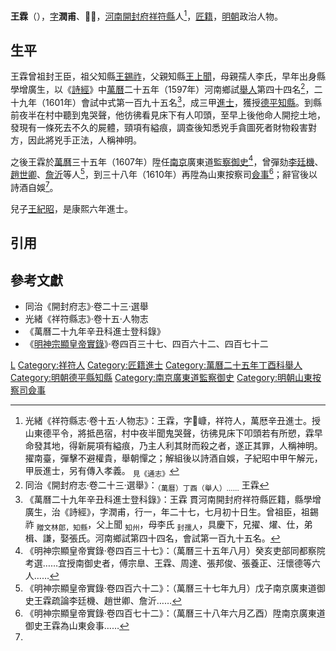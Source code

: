 '''王霖'''（{{bd|16世紀||17世紀}}），[[表字|字]]'''潤甫'''、'''𡸰嵻'''，[[河南等處承宣布政使司|河南]][[開封府|開封府]][[祥符縣|祥符縣]]人<ref name=djs>光緒《祥符縣志·卷十五·人物志》：王霖，字𡸰嵻，祥符人，萬厯辛丑進士。授山東德平令，將抵邑宿，村中夜半聞鬼哭聲，彷彿見床下叩頭若有所愬，霖早命發其地，得新屍項有縊痕，乃主人利其財而殺之者，遂正其罪，人稱神明。擢南臺，彈擊不避權貴，舉朝憚之；解組後以詩酒自娛，子紀昭中甲午解元，甲辰進士，另有傳入孝義。 <sub>見《通志》</sub></ref>，[[匠籍|匠籍]]，[[明朝|明朝]]政治人物。

==生平==
王霖曾祖封王臣，祖父知縣[[王錫祚|王錫祚]]，父親知縣[[王上聞|王上聞]]，母親孺人李氏，早年出身縣學增廣生，以《[[詩經|詩經]]》中[[萬曆|萬曆]]二十五年（1597年）河南鄉試[[舉人|舉人]]第四十四名<ref>同治《開封府志·卷二十三·選舉》：<sub>（萬曆）丁酉（舉人）……</sub> 王霖</ref>，二十九年（1601年）會試中式第一百九十五名<ref>《萬曆二十九年辛丑科進士登科錄》：王霖 貫河南開封府祥符縣匠籍，縣學增廣生，治《詩經》，字潤甫，行一，年二十七，七月初十日生。曾祖臣，祖錫祚 <sub>贈文林郎，知縣</sub>，父上聞 <sub>知州</sub>，母李氏 <sub>封孺人</sub>，具慶下，兄擢、燿、仕，弟楫、謙，娶張氏。河南鄉試第四十四名，會試第一百九十五名。</ref>，成三甲[[進士|進士]]，獲授[[德平縣|德平]][[知縣|知縣]]。到縣前夜半在村中聽到鬼哭聲，他彷彿看見床下有人叩頭，至早上後他命人開挖土地，發現有一條死去不久的屍體，頸項有縊痕，調查後知悉兇手貪圖死者財物殺害對方，因此將兇手正法，人稱神明。

之後王霖於[[萬曆|萬曆]]三十五年（1607年）陞任[[南京都察院|南京]]廣東道[[監察御史|監察御史]]<ref>《明神宗顯皇帝實錄·卷四百三十七》：（萬曆三十五年八月）癸亥吏部同都察院考選……宜授南御史者，傅宗臯、王霖、周達、張邦俊、張養正、汪懷德等六人……</ref>，曾彈劾[[李廷機|李廷機]]、[[趙世卿|趙世卿]]、[[詹沂|詹沂]]等人<ref>《明神宗顯皇帝實錄·卷四百六十二》：（萬曆三十七年九月）戊子南京廣東道御史王霖疏論李廷機、趙世卿、詹沂……</ref>，到三十八年（1610年）再陞為山東按察司[[僉事|僉事]]<ref>《明神宗顯皇帝實錄·卷四百七十二》：（萬曆三十八年六月乙酉）陞南京廣東道御史王霖為山東僉事……</ref>；辭官後以詩酒自娛<ref name=djs/>。

兒子[[王紀昭|王紀昭]]，是康熙六年進士。

==引用==
{{reflist}}

==參考文獻==
*同治《開封府志》·卷二十三·選舉
*光緒《祥符縣志》·卷十五·人物志
*《萬曆二十九年辛丑科進士登科錄》
*《[[明實錄|明神宗顯皇帝實錄]]》·卷四百三十七、四百六十二、四百七十二

{{start box}}
{{s-off}}
{{s-before|[[刁良|刁良]]}}
{{s-title|明朝德平縣知縣|1601年－1607年}}
{{s-after|[[賈先春|賈先春]]}}
{{end box}}

{{萬曆二十九年辛丑科殿試金榜}}

[[Category:王姓|L]]
[[Category:祥符人|Category:祥符人]]
[[Category:匠籍進士|Category:匠籍進士]]
[[Category:萬曆二十五年丁酉科舉人|Category:萬曆二十五年丁酉科舉人]]
[[Category:明朝德平縣知縣|Category:明朝德平縣知縣]]
[[Category:南京廣東道監察御史|Category:南京廣東道監察御史]]
[[Category:明朝山東按察司僉事|Category:明朝山東按察司僉事]]